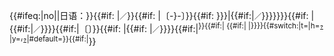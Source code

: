 <includeonly>{{#ifeq:{{{link}}}|no||日语：}}<span title="漢字或假名表記（原文）">{{lang|ja|{{{j|}}}}}</span>{{#if: {{{kanji|}}}|<small>／</small><span title="漢字（和漢混淆文）表記">{{lang|ja|{{{kanji}}}}}</span>}}{{#if: {{{kyu|}}}|〔<span title="日文漢字舊字體表記"><span lang="ja" style="font-feature-settings: 'trad' 1;-webkit-font-feature-settings: 'trad' 1;">-{{{{kyu}}}}-</span></span>〕}}{{#if: {{{kana|{{{kn|}}}}}}|{{#if:{{{j|}}}{{{kanji|}}}{{{kyu|}}}|<small>／</small>}}<span title="全假名表記">{{lang|ja|{{{kana|{{{kn}}}}}}}}</span>}}{{#if: {{{hg|}}}|{{#if:{{{j|}}}{{{kanji|}}}{{{kyu|}}}{{{kana|}}}{{{kn|}}}|<small>／</small>}}<span title="平假名表記">{{lang|ja|{{{hg}}}}}</span>}}{{#if:{{{hgt|}}}|〔<span title="歷史假名遣表記">{{lang|ja|{{{hgt}}}}}</span>〕}}{{#if: {{{kk|}}}|{{#if: {{{j|}}}{{{kanji|}}}{{{kyu|}}}{{{kana|}}}{{{hg|}}}|<small>／</small>}}<span title="片假名表記">{{lang|ja|{{{kk}}}}}</span>}}{{#if:{{{rm|}}}{{{f}}}{{{j}}}|<sup>}}{{#if:{{{rm|}}}|&nbsp;''<span title="羅馬字表記" class="Unicode" style="white-space:normal; text-decoration: none" xml:lang="ja-Latn" lang="ja-Latn">{{{rm}}}</span>''{{#if:{{{f|}}}|&nbsp;|}}}}{{#switch:{{{f}}}|t={{trans_link|sup=no|ja|{{{j}}}}}|h=<small>[[Help:日語|<span style="font: bold 80% sans-serif; text-decoration: none; padding: 0 .1em;">?</span>]]</small>|y={{trans link|sup=no|ja|{{{j}}}}}<small><span style="font: bold 80% sans-serif; text-decoration: none; padding: .1 .1em;">/</span></small><small>[[Help:日語|<span style="font: bold 80% sans-serif; text-decoration: none; padding: 0 .1em;">?</span>]]</small>|#default=}}{{#if:{{{rm|}}}{{{f}}}{{{j}}}|</sup>}}{{category handler|main=[[Category:含有日語的條目]]}}</includeonly><noinclude>{{Documentation}}</noinclude>